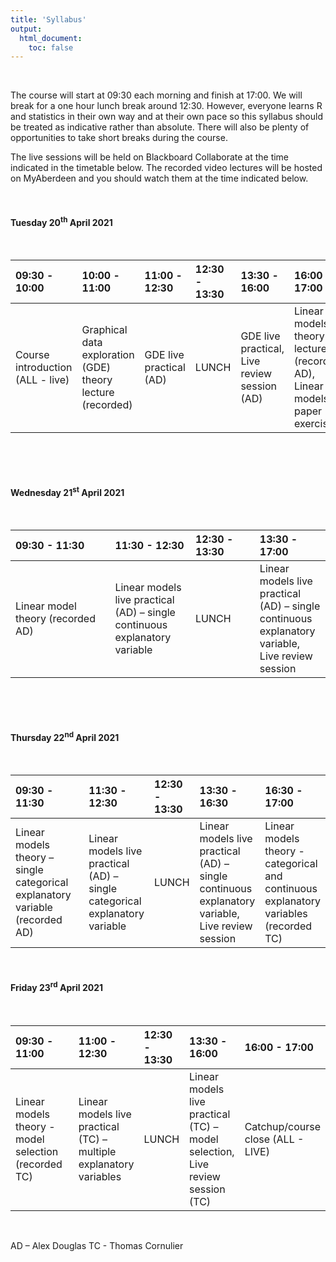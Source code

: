 ```yaml
---
title: 'Syllabus'
output: 
  html_document:
    toc: false
---
```


\  

The course will start at 09:30 each morning and finish at 17:00. We will break for a one hour lunch break around 12:30. However, everyone learns R and statistics in their own way and at their own pace so this syllabus should be treated as indicative rather than absolute. There will also be plenty of opportunities to take short breaks during the course.

The live sessions will be held on Blackboard Collaborate at the time indicated in the timetable below. The recorded video lectures will be hosted on MyAberdeen and you should watch them at the time indicated below.

<!--All teaching will be held in room FN113 in the Fraser Noble building (building No. 7 on [this map](images/uoa_map.png){target="_blank"} on the old Aberdeen campus).
-->

\  

#### Tuesday 20^th^ April 2021

\  

|09:30 - 10:00 | 10:00 - 11:00 | 11:00 - 12:30 | 12:30 - 13:30 |13:30 - 16:00 | 16:00 - 17:00 |
|:------------|:-------------|:-------------|:-------------|:------------|:-------------|
| Course introduction (ALL - live)  | Graphical data exploration (GDE) theory lecture (recorded) | GDE live practical (AD) | LUNCH |GDE live practical, Live review session (AD)| Linear models theory lectures (recorded AD), Linear models paper exercise |

\  

\  

#### Wednesday 21^st^ April 2021 

\  

|09:30 - 11:30      | 11:30 - 12:30     | 12:30 - 13:30 |13:30 - 17:00    | 
|:---------------------|:-----------------|:-------------|:---------------|
|Linear model theory (recorded AD)|Linear models live practical (AD) – single continuous explanatory variable|LUNCH|Linear models live practical (AD) – single continuous explanatory variable, Live review session|

\  

\  

#### Thursday 22^nd^ April 2021

\  

|09:30 - 11:30               | 11:30 - 12:30     | 12:30 - 13:30 |13:30 - 16:30    | 16:30 - 17:00      |
|:--------------------------|:-----------------|:-------------|:---------------|:------------------|
|Linear models theory – single categorical explanatory variable (recorded AD) | Linear models live practical (AD) – single categorical explanatory variable | LUNCH |Linear models live practical (AD) – single continuous explanatory variable, Live review session| Linear models theory - categorical and continuous explanatory variables (recorded TC)|

\  

#### Friday 23^rd^ April 2021

\  

|09:30 - 11:00               | 11:00 - 12:30     | 12:30 - 13:30 |13:30 - 16:00    | 16:00 - 17:00      |
|:--------------------------|:-----------------|:-------------|:---------------|:------------------|
|Linear models theory - model selection (recorded TC)| Linear models live practical (TC) – multiple explanatory variables | LUNCH | Linear models live practical (TC) – model selection, Live review session (TC) | Catchup/course close (ALL - LIVE)|

\  

AD – Alex Douglas TC - Thomas Cornulier

\  
